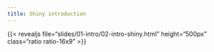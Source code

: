 ```yaml
---
title: Shiny introduction
---
```


:::{.column-page-inset-right}

{{< revealjs file="slides/01-intro/02-intro-shiny.html" height="500px" class="ratio ratio-16x9" >}}

:::
